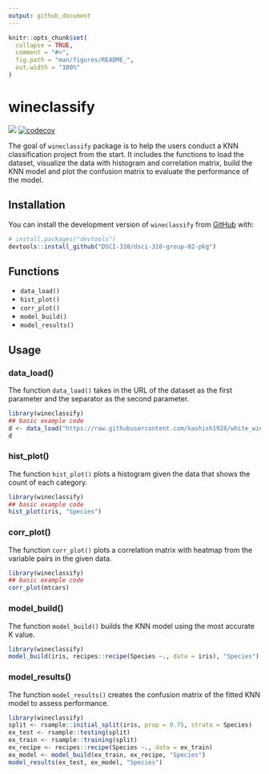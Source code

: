 ```yaml
---
output: github_document
---
```


<!-- README.md is generated from README.Rmd. Please edit that file -->

```r
knitr::opts_chunk$set(
  collapse = TRUE,
  comment = "#>",
  fig.path = "man/figures/README_",
  out.width = "100%"
)
```

# wineclassify

<!-- badges: start -->
![](https://github.com/DSCI-310/dsci-310-group-02-pkg/actions/workflows/test-coverage.yaml/badge.svg)
[![codecov](https://codecov.io/gh/DSCI-310/dsci-310-group-02-pkg/branch/main/graph/badge.svg?token=mxvyLcLIB8)](https://codecov.io/gh/DSCI-310/dsci-310-group-02-pkg)

<!-- badges: end -->

The goal of `wineclassify` package is to help the users conduct a KNN classification project from the start. It includes the functions to load the dataset, visualize the data with histogram and correlation matrix, build the KNN model and plot the confusion matrix to evaluate the performance of the model.

## Installation
You can install the development version of `wineclassify` from [GitHub](https://github.com/) with:
``` r
# install.packages("devtools")
devtools::install_github("DSCI-310/dsci-310-group-02-pkg")
```

## Functions
* `data_load()`
* `hist_plot()`
* `corr_plot()`
* `model_build()`
* `model_results()`

## Usage
### data_load()
The function `data_load()` takes in the URL of the dataset as the first parameter and the separator as the second parameter.
```r
library(wineclassify)
## basic example code
d <- data_load("https://raw.githubusercontent.com/kashish1928/white_wine_dataset/main/winequality-white.csv", ";")
d
```

### hist_plot()
The function `hist_plot()` plots a histogram given the data that shows the count of each category.
```r
library(wineclassify)
## basic example code
hist_plot(iris, "Species")
```

### corr_plot()
The function `corr_plot()` plots a correlation matrix with heatmap from the variable pairs in the given data.
```r
library(wineclassify)
## basic example code
corr_plot(mtcars)
```

### model_build()
The function `model_build()` builds the KNN model using the most accurate K value.
```r
library(wineclassify)
model_build(iris, recipes::recipe(Species ~., data = iris), "Species")
```

### model_results()
The function `model_results()` creates the confusion matrix of the fitted KNN model to assess performance.
```r
library(wineclassify)
split <- rsample::initial_split(iris, prop = 0.75, strata = Species)
ex_test <- rsample::testing(split)
ex_train <- rsample::training(split)
ex_recipe <- recipes::recipe(Species ~., data = ex_train)
ex_model <- model_build(ex_train, ex_recipe, "Species")
model_results(ex_test, ex_model, "Species")
```

